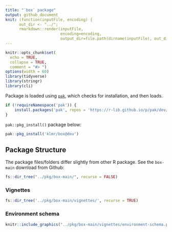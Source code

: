 ```yaml
---
title: "`box` package"
output: github_document
knit: (function(inputFile, encoding) {
      out_dir <- "../";
      rmarkdown::render(inputFile,
                        encoding=encoding,
                        output_dir=file.path(dirname(inputFile), out_dir))})
---
```


```r
knitr::opts_chunk$set(
  echo = TRUE, 
  collapse = TRUE,
  comment = "#> ")
options(width = 60)
library(tidyverse)
library(stringr)
library(cli)
```

Package is loaded using [`pak`](https://pak.r-lib.org/), which checks for installation, and then loads.

```r
if (!requireNamespace('pak')) {
    install.packages('pak', repos = 'https://r-lib.github.io/p/pak/dev/')
}
```

`pak::pkg_install()` package below:

```r
pak::pkg_install('klmr/box@dev')
```

## Package Structure

The package files/folders differ slightly from other R package. See the `box-main` download from Github:

```r
fs::dir_tree("../pkg/box-main/", recurse = FALSE)
```

### Vignettes

```r
fs::dir_tree('../pkg/box-main/vignettes/', recurse = TRUE) 
```

### Environment schema 

```r
knitr::include_graphics("../pkg/box-main/vignettes/environment-schema.png")
```


